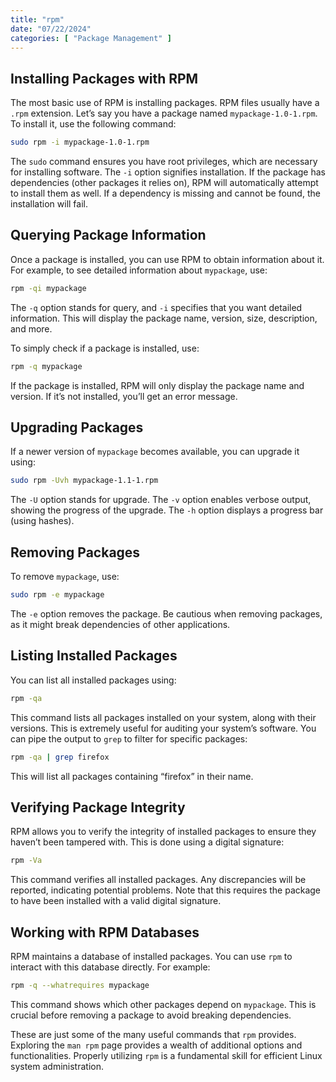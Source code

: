 ```yaml
---
title: "rpm"
date: "07/22/2024"
categories: [ "Package Management" ]
---
```

## Installing Packages with RPM

The most basic use of RPM is installing packages.  RPM files usually have a `.rpm` extension.  Let's say you have a package named `mypackage-1.0-1.rpm`. To install it, use the following command:

```bash
sudo rpm -i mypackage-1.0-1.rpm
```

The `sudo` command ensures you have root privileges, which are necessary for installing software.  The `-i` option signifies installation.  If the package has dependencies (other packages it relies on), RPM will automatically attempt to install them as well.  If a dependency is missing and cannot be found, the installation will fail.

## Querying Package Information

Once a package is installed, you can use RPM to obtain information about it. For example, to see detailed information about `mypackage`, use:

```bash
rpm -qi mypackage
```

The `-q` option stands for query, and `-i` specifies that you want detailed information. This will display the package name, version, size, description, and more.

To simply check if a package is installed, use:

```bash
rpm -q mypackage
```

If the package is installed, RPM will only display the package name and version. If it's not installed, you'll get an error message.

## Upgrading Packages

If a newer version of `mypackage` becomes available, you can upgrade it using:

```bash
sudo rpm -Uvh mypackage-1.1-1.rpm
```

The `-U` option stands for upgrade.  The `-v` option enables verbose output, showing the progress of the upgrade.  The `-h` option displays a progress bar (using hashes).

## Removing Packages

To remove `mypackage`, use:

```bash
sudo rpm -e mypackage
```

The `-e` option removes the package.  Be cautious when removing packages, as it might break dependencies of other applications.

## Listing Installed Packages

You can list all installed packages using:

```bash
rpm -qa
```

This command lists all packages installed on your system, along with their versions.  This is extremely useful for auditing your system's software.  You can pipe the output to `grep` to filter for specific packages:

```bash
rpm -qa | grep firefox
```

This will list all packages containing "firefox" in their name.

## Verifying Package Integrity

RPM allows you to verify the integrity of installed packages to ensure they haven't been tampered with. This is done using a digital signature:

```bash
rpm -Va
```

This command verifies all installed packages. Any discrepancies will be reported, indicating potential problems.  Note that this requires the package to have been installed with a valid digital signature.

## Working with RPM Databases

RPM maintains a database of installed packages.  You can use `rpm` to interact with this database directly. For example:

```bash
rpm -q --whatrequires mypackage
```

This command shows which other packages depend on `mypackage`. This is crucial before removing a package to avoid breaking dependencies.

These are just some of the many useful commands that `rpm` provides.  Exploring the `man rpm` page provides a wealth of additional options and functionalities.  Properly utilizing `rpm` is a fundamental skill for efficient Linux system administration.

